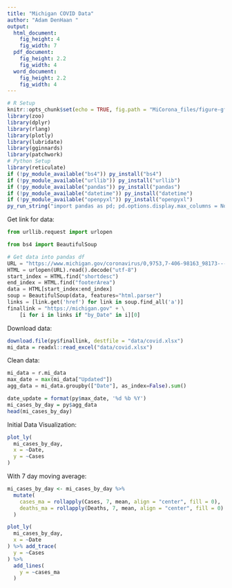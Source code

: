 ```yaml
---
title: "Michigan COVID Data"
author: "Adam DenHaan "
output: 
  html_document:
    fig_height: 4
    fig_width: 7
  pdf_document:
    fig_height: 2.2
    fig_width: 4
  word_document:
    fig_height: 2.2
    fig_width: 4
---
```


```r
# R Setup
knitr::opts_chunk$set(echo = TRUE, fig.path = "MiCorona_files/figure-gfm/")
library(zoo)
library(dplyr)
library(rlang)
library(plotly)
library(lubridate)
library(gginnards)
library(patchwork)
# Python Setup
library(reticulate)
if (!py_module_available("bs4")) py_install("bs4")
if (!py_module_available("urllib")) py_install("urllib")
if (!py_module_available("pandas")) py_install("pandas")
if (!py_module_available("datetime")) py_install("datetime")
if (!py_module_available("openpyxl")) py_install("openpyxl")
py_run_string("import pandas as pd; pd.options.display.max_columns = None")
```

Get link for data:
```python
from urllib.request import urlopen

from bs4 import BeautifulSoup

# Get data into pandas df
URL = "https://www.michigan.gov/coronavirus/0,9753,7-406-98163_98173---,00.html"
HTML = urlopen(URL).read().decode("utf-8")
start_index = HTML.find("shortdesc")
end_index = HTML.find("footerArea")
data = HTML[start_index:end_index]
soup = BeautifulSoup(data, features="html.parser")
links = [link.get('href') for link in soup.find_all('a')]
finallink = "https://michigan.gov" + \
    [i for i in links if "by_Date" in i][0]
```

Download data:
```r
download.file(py$finallink, destfile = "data/covid.xlsx")
mi_data = readxl::read_excel("data/covid.xlsx")
```

Clean data:
```python
mi_data = r.mi_data
max_date = max(mi_data["Updated"])
agg_data = mi_data.groupby(["Date"], as_index=False).sum()
```

```r
date_update = format(py$max_date, '%d %b %Y')
mi_cases_by_day = py$agg_data
head(mi_cases_by_day)
```

Initial Data Visualization:

```r
plot_ly(
  mi_cases_by_day,
  x = ~Date,
  y = ~Cases
)
```

With 7 day moving average:


```r
mi_cases_by_day <- mi_cases_by_day %>%
  mutate(
    cases_ma = rollapply(Cases, 7, mean, align = "center", fill = 0),
    deaths_ma = rollapply(Deaths, 7, mean, align = "center", fill = 0)
  )
```


```r
plot_ly(
  mi_cases_by_day,
  x = ~Date
) %>% add_trace(
  y = ~Cases
) %>%
  add_lines(
    y = ~cases_ma
  ) 
```

